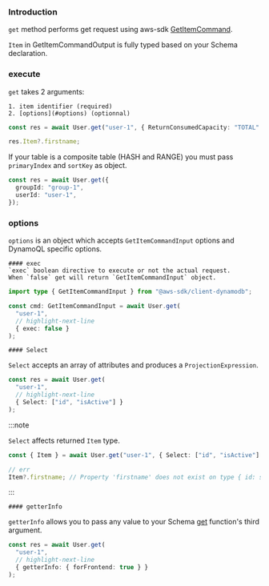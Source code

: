 ### Introduction
`get` method performs get request using aws-sdk [GetItemCommand](https://docs.aws.amazon.com/AWSJavaScriptSDK/v3/latest/client/dynamodb/command/GetItemCommand/).

`Item` in GetItemCommandOutput is fully typed based on your Schema declaration.


### execute

`get` takes 2 arguments:

    1. item identifier (required)
    2. [options](#options) (optionnal)



```ts
const res = await User.get("user-1", { ReturnConsumedCapacity: "TOTAL" });

res.Item?.firstname;
```

If your table is a composite table (HASH and RANGE) you must pass `primaryIndex` and `sortKey` as object.

```ts
const res = await User.get({
  groupId: "group-1",
  userId: "user-1",
});

```



### options

`options` is an object which accepts `GetItemCommandInput` options and DynamoQL specific options.


    #### exec
    `exec` boolean directive to execute or not the actual request.  
    When `false` get will return `GetItemCommandInput` object.


```ts
import type { GetItemCommandInput } from "@aws-sdk/client-dynamodb";

const cmd: GetItemCommandInput = await User.get(
  "user-1",
  // highlight-next-line
  { exec: false }
);
```

    #### Select

`Select` accepts an array of attributes and produces a `ProjectionExpression`.


```ts
const res = await User.get(
  "user-1",
  // highlight-next-line
  { Select: ["id", "isActive"] }
);

```


:::note

`Select` affects returned `Item` type.

```ts
const { Item } = await User.get("user-1", { Select: ["id", "isActive"] });

// err
Item?.firstname; // Property 'firstname' does not exist on type { id: string; isActive?:boolean } ...
```

:::


    #### getterInfo

`getterInfo` allows you to pass any value to your Schema [get](/docs/schema/data-types/String#--get) function's third argument.

```ts
const res = await User.get(
  "user-1",
  // highlight-next-line
  { getterInfo: { forFrontend: true } }
);
```